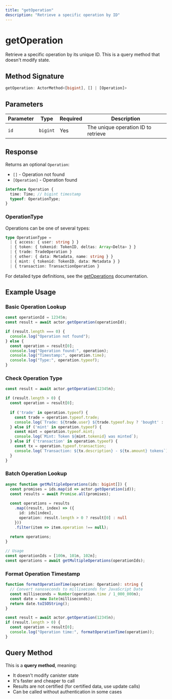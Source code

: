 ```yaml
---
title: "getOperation"
description: "Retrieve a specific operation by ID"
---
```


# getOperation

Retrieve a specific operation by its unique ID. This is a query method that doesn't modify state.

## Method Signature

```typescript
getOperation: ActorMethod<[bigint], [] | [Operation]>
```

## Parameters

| Parameter | Type | Required | Description |
|-----------|------|----------|-------------|
| `id` | `bigint` | Yes | The unique operation ID to retrieve |

## Response

Returns an optional `Operation`:
- `[]` - Operation not found
- `[Operation]` - Operation found

```typescript
interface Operation {
  time: Time; // bigint timestamp
  typeof: OperationType;
}
```

### OperationType

Operations can be one of several types:

```typescript
type OperationType = 
  | { access: { user: string } }
  | { token: { tokenid: TokenID, deltas: Array<Delta> } }
  | { trade: TradeOperation }
  | { other: { data: Metadata, name: string } }
  | { mint: { tokenid: TokenID, data: Metadata } }
  | { transaction: TransactionOperation }
```

For detailed type definitions, see the [getOperations](/canister/get-operations) documentation.

## Example Usage

### Basic Operation Lookup
```typescript
const operationId = 12345n;
const result = await actor.getOperation(operationId);

if (result.length === 0) {
  console.log("Operation not found");
} else {
  const operation = result[0];
  console.log("Operation found:", operation);
  console.log("Timestamp:", operation.time);
  console.log("Type:", operation.typeof);
}
```

### Check Operation Type
```typescript
const result = await actor.getOperation(12345n);

if (result.length > 0) {
  const operation = result[0];
  
  if ('trade' in operation.typeof) {
    const trade = operation.typeof.trade;
    console.log(`Trade: ${trade.user} ${trade.typeof.buy ? 'bought' : 'sold'} ${trade.amount_token} tokens`);
  } else if ('mint' in operation.typeof) {
    const mint = operation.typeof.mint;
    console.log(`Mint: Token ${mint.tokenid} was minted`);
  } else if ('transaction' in operation.typeof) {
    const tx = operation.typeof.transaction;
    console.log(`Transaction: ${tx.description} - ${tx.amount} tokens`);
  }
}
```

### Batch Operation Lookup
```typescript
async function getMultipleOperations(ids: bigint[]) {
  const promises = ids.map(id => actor.getOperation(id));
  const results = await Promise.all(promises);
  
  const operations = results
    .map((result, index) => ({
      id: ids[index],
      operation: result.length > 0 ? result[0] : null
    }))
    .filter(item => item.operation !== null);
    
  return operations;
}

// Usage
const operationIds = [100n, 101n, 102n];
const operations = await getMultipleOperations(operationIds);
```

### Format Operation Timestamp
```typescript
function formatOperationTime(operation: Operation): string {
  // Convert nanoseconds to milliseconds for JavaScript Date
  const milliseconds = Number(operation.time / 1_000_000n);
  const date = new Date(milliseconds);
  return date.toISOString();
}

const result = await actor.getOperation(12345n);
if (result.length > 0) {
  const operation = result[0];
  console.log("Operation time:", formatOperationTime(operation));
}
```

## Query Method

This is a **query method**, meaning:
- It doesn't modify canister state
- It's faster and cheaper to call
- Results are not certified (for certified data, use update calls)
- Can be called without authentication in some cases 